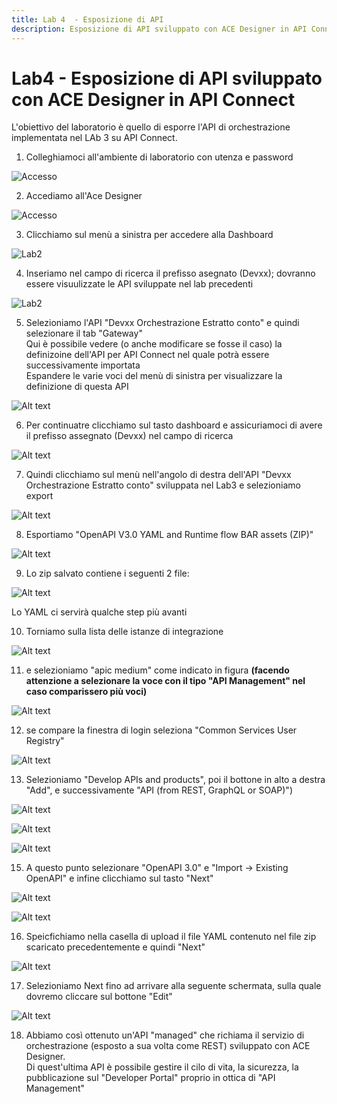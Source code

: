 ```yaml
---
title: Lab 4  - Esposizione di API
description: Esposizione di API sviluppato con ACE Designer in API Connect
---
```


# Lab4 - Esposizione di API sviluppato con ACE Designer in API Connect

L'obiettivo del laboratorio è quello di esporre l'API di orchestrazione implementata nel LAb 3 su API Connect.


1. Colleghiamoci all'ambiente di laboratorio con utenza e password
    
![Accesso](/docs/images/Lab4/Lab3-16-33-39.png)

2.  Accediamo all'Ace Designer
    
![Accesso](/docs/images/Lab4/Lab3-16-33-54.png)

3. Clicchiamo sul menù a sinistra per accedere alla Dashboard  
    
![Lab2](/docs/images/Lab4/Lab3-16-34-02.png)

4. Inseriamo nel campo di ricerca il prefisso asegnato (Devxx); dovranno essere visuulizzate le API sviluppate nel lab precedenti
    
![Lab2](/docs/images/Lab4/Lab4-a-15-55-43.png)

5. Selezioniamo l'API "Devxx Orchestrazione Estratto conto" e quindi selezionare il tab "Gateway"  
    Qui è possibile vedere (o anche modificare se fosse il caso) la definizoine dell'API per API Connect nel quale potrà essere successivamente importata  
    Espandere le varie voci del menù di sinistra per visualizzare la definizione di questa API
    
![Alt text](/docs/images/Lab4/Lab4-10.02.02.png)

6. Per continuatre clicchiamo sul tasto dashboard e assicuriamoci di avere il prefisso assegnato (Devxx)  nel campo di ricerca  

![Alt text](/docs/images/Lab4/Lab4-b-22.45.07.png)  

7. Quindi clicchiamo sul menù nell'angolo di destra dell'API "Devxx Orchestrazione Estratto conto" sviluppata nel Lab3 e selezioniamo export 

![Alt text](/docs/images/Lab4/Lab4-b-22.50.02.png)  

8. Esportiamo "OpenAPI V3.0 YAML and Runtime flow BAR assets (ZIP)"  

![Alt text](/docs/images/Lab4/Lab4-b-22.56.05.png)  

9. Lo zip salvato contiene i seguenti 2 file:  

![Alt text](/docs/images/Lab4/Lab4-b-22.58.06.png)  

Lo YAML ci servirà qualche step più avanti

10. Torniamo sulla lista delle istanze di integrazione  

![Alt text](/docs/images/Lab4/Lab4-b-23.02.12.png)

11. e selezioniamo "apic medium" come indicato in figura **(facendo attenzione a selezionare la voce con il tipo "API Management" nel caso comparissero più voci)**  

![Alt text](/docs/images/Lab4/Lab4-b-23.05.02.png)

12. se compare la finestra di login seleziona "Common Services User Registry"  

![Alt text](/docs/images/Lab4/Lab4-b-23.10.36.png)

13. Selezioniamo "Develop APIs and products", poi il bottone in alto a destra "Add", e successivamente "API (from REST, GraphQL or SOAP)")

![Alt text](/docs/images/Lab4/Lab4-b-23.13.32.png)

![Alt text](/docs/images/Lab4/Lab4-b-23.17.21.png)

![Alt text](/docs/images/Lab4/Lab4-b-23.19.27.png)

15. A questo punto selezionare "OpenAPI 3.0" e "Import  -> Existing OpenAPI" e infine clicchiamo sul tasto "Next" 

![Alt text](/docs/images/Lab4/Lab4-b-23.25.48.png)

![Alt text](/docs/images/Lab4/Lab4-b-23.28.45.png)

16. Speicfichiamo nella casella di upload il file YAML contenuto nel file zip scaricato precedentemente e quindi "Next"  

![Alt text](/docs/images/Lab4/Lab4-c-23.31.04.png)  

17. Selezioniamo Next fino ad arrivare alla seguente schermata, sulla quale dovremo cliccare sul bottone "Edit"  

![Alt text](/docs/images/Lab4/Lab4-c-23.35.19.png)

18. Abbiamo così ottenuto un'API "managed" che richiama il servizio di orchestrazione (esposto a sua volta come REST) sviluppato con ACE Designer.  
    Di quest'ultima API è possibile gestire il cilo di vita, la sicurezza, la pubblicazione sul "Developer Portal" proprio in ottica di "API Management"